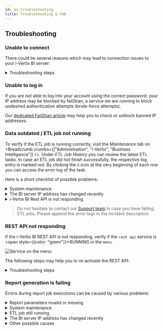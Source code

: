 ```yaml
---
id: bi-troubleshooting
title: Troubleshooting & FAQ
---
```



## Troubleshooting

### Unable to connect

There could be several reasons which may lead to connection issues to your i-Vertix BI server:

<details>
<summary>Troubleshooting steps</summary>

1. Make sure the virtual machine is running
2. Make sure your firewall is not blocking requests to the server
3. Verify the current ip address and dns settings configured on the server (visible on the `menu`)
4. Check the system logs to find any problematic logs regarding connection
5. Verify if SSH is running (`systemctl status sshd`) - start/restart the ssh daemon with `systemctl restart sshd`
6. Restart the server (`menu` option `2) Reboot i-Vertix BI`)

</details>

### Unable to log in

If you are not able to log into your account using the correct password, your IP address may be blocked by fail2ban, a service we are running to block undesired authentication attempts (brute-force attempts).

Our [dedicated Fail2ban article](../../installation/fail2ban) may help you to check or unblock banned IP addresses.

### Data outdated / ETL job not running

To verify if the ETL job is running correctly, visit the *Maintenance* tab on <Breadcrumb crumbs={["Administration", "i-Vertix", "Business Intelligence"]} />.
Under *ETL Job History* you can review the latest ETL tasks. In case an ETL job did not finish successfully, the respective log entry is marked *red*.
By clicking the `X` icon at the very beginning of each row you can access the error log of the task.

Here is a short checklist of possible problems:

<details>
<summary>System maintenance</summary>

The ETL job is suspended during a system maintenance. You can verify the current maintenance status under <Breadcrumb crumbs={["Administration", "i-Vertix", "Business Intelligence"]} /> on the `Maintenance` tab.

<details>
<summary><ImageCounter>1</ImageCounter> Maintenance status</summary>

![Maintenance](../../assets/bi/settings_maintenance.png)

</details>

A red power icon indicates that the maintenance is *not activated*, a green icon indicates that the maintenance mode is *activated*.

:::warning

Please beware that **deactivating** the maintenance status during an actual system update can lead to **inconsistent** or **suddenly aborted report job executions**
as well as a **severe data warehouse inconsistency**.

:::

:::tip[Solution]

*Deactivate* the system maintenance by clicking the green power button **after** the system is no longer under maintenance.

:::

</details>

<details>
<summary>The BI server IP address has changed recently</summary>

If the i-Vertix BI server address has changed recently it is necessary to set the new IP address also in the monitoring module settings.
After the ip address was updated on the settings, it is also required to reconnect the monitoring database to ensure that the daily
ETL job is able to sync data from the monitoring server to the data warehouse on the i-Vertix BI system.

You can find more information in our dedicated [Connection-Settings](./bi-settings#-monitoring-database-connection) documentation.

</details>

<details>
<summary>i-Vertix BI Rest API is not responding</summary>

Cehck the below chapter dedicated to [REST API not responding](#rest-api-not-responding) for a possible solution to this problem.

</details>

> Do not hesitate to contact our [Support team](mailto:support@i-vertix.com) in case you have failing ETL jobs. Please append the error logs in the incident description.


### REST API not responding

If the i-Vertix BI REST API is not responding, verify if the `rest api` service is <span style={{color: "green"}}>RUNNING</span> in the `menu`.

![Service on the menu](../../assets/bi/menu_services.png)

The following steps may help you to re-activate the REST API:

<details>
<summary>Troubleshooting steps</summary>

1. Restart the REST API service from the `menu` by entering option `4) Restart i-Vertix BI services` and option `1) rest api`
2. Check the API logs from the `menu` by entering option `7) Logs` and option `2) i-VERTIX BI rest api`
    1. Make sure your the backend server is starting on **Port 3000** using **HTTPS**
        - if the server was not started on port 3000, set the port to `3000` in file `/usr/share/ivertix-bi/backend/.env`
        - if the server was not started using HTTPS, the local SSL certificate was probably not found.
        The local certificate named `bi-backend.crt` should be located in `/etc/pki/tls/certs`.
        If the certificate does not exist you can re-run the setup program from the `menu` by entering option `9) Setup i-Vertix BI services`.
        A new certificate should be generated.
    2. Check for other errors in the log - if any errors are display in the api log, please contact our [Support team](mailto:support@i-vertix.com) and
    provide all relevant information including the complete log file located in `/var/log/ivertix-bi/backend/ivertix-bi-backend.log`.

</details>

### Report generation is failing

Errors during report job executions can be caused by various problems:

<details>
<summary>Report parameters invalid or missing</summary>

It is possible that some newly added required report parameters are missing after an update of the used report template was performed in the `Report Store`.

:::tip[Solution]

Edit the failing report job and insert the newly added required report parameters to get your job up and running again

:::

</details>

<details>
<summary>System maintenance</summary>

Report jobs are suspended during a system maintenance. You can verify the current maintenance status under <Breadcrumb crumbs={["Administration", "i-Vertix", "Business Intelligence"]} /> on the `Maintenance` tab.

<details>
<summary><ImageCounter>1</ImageCounter> Maintenance status</summary>

![Maintenance](../../assets/bi/settings_maintenance.png)

</details>

A red power icon indicates that the maintenance is *not activated*, a green icon indicates that the maintenance mode is *activated*.

:::warning

Please beware that **deactivating** the maintenance status during an actual system update can lead to **inconsistent** or **suddenly aborted report job executions**
as well as a **severe data warehouse inconsistency**.

:::

:::tip[Solution]

*Deactivate* the system maintenance by clicking the green power button **after** the system is no longer under maintenance.

:::

</details>

<details>
<summary>ETL job still running</summary>

It is also possible that the daily etl sync-job is still running. You can verify the current etl job status under
<Breadcrumb crumbs={["Administration", "i-Vertix", "Business Intelligence"]} /> on the `Maintenance` tab.

<details>
<summary><ImageCounter>2</ImageCounter> ETL Job Running & <ImageCounter>6</ImageCounter> ETL Job History</summary>

![Maintenance](../../assets/bi/settings_maintenance.png)

</details>

If the ETL job is still running, you should also see a new, currently loading entry in the *ETL Job History* <ImageCounter>6</ImageCounter>,
indicating when the ETL job was started and how many days are synced.

:::note

Syncing one day of data takes approximately ~10-40 minutes. The execution time highly depends on the size of the
monitoring system and the hardware resources of the i-Vertix BI server.

:::

If the ETL job is taking longer as expected (*&lt;amount of days synced&gt;* x 30 (*estimated minutes for one day*)) you should check the ETL log files on the i-Vertix BI server.
You can open them from the `menu` when entering option `7) Logs` and option `4) i-VERTIX BI ETL (latest)`.

If you are encountering any errors in the log, please consider contacting our [Support team](mailto:support@i-vertix.com)
and provide all relevant information including the log files located in `/var/log/ivertix-bi/etl/`.

</details>

<details>
<summary>The BI server IP address has changed recently</summary>

If the i-Vertix BI server address has changed recently it is necessary to set the new IP address also in the monitoring module settings.
After the ip address was updated on the settings, it is also required to re-create the database connection profile to ensure that the daily
ETL job is able to sync data from the monitoring server to the data warehouse on the i-Vertix BI system.

You can find more information in our dedicated [Connection-Settings](./bi-settings#-re-create-connection-profile) documentation.

</details>

<details>
<summary>Other possible causes</summary>

If you expect reports to be generated by a scheduled job, but no reports were generated and you can find **no history item**
in the report history for the report, following problems could have occurred:

1. The i-Vertix BI API is not responding (indicated by errors containing `i-Vertix BI API: Idle timeout reached`)
2. The gorgone service is encountering a problem
3. The monitoring license is no longer valid
4. There is no space left on the i-Vertix BI server
5. The i-Vertix BI server's database is encountering a problem
6. The i-Vertix BI report engine is not running

:::note

Most of the above problems can be verified by checking the monitored services in your monitoring system.

:::

:::tip[Solution]

The following solutions can be applied to the above mentioned problems:

1. [Troubleshoot the i-Vertix BI API](./bi-troubleshooting#rest-api-not-responding)
2. Restart the gorgone service on the monitoring central server with `systemctl restart gorgoned`
3. Contact our [Sales Team](mailto:sales@i-vertix.com)
4. Allocate and mount more disk space to the i-Vertix BI server
5. Try to restart the mariadb service on the i-Vertix BI server by entering option `4) Restart i-Vertix BI services` and option `4) mariadb` from the `menu`.
If the problem still persists after the restart, consider contacting our [Support team](mailto:support@i-vertix.com) with all relevant information
6. Try to restart the report engine service on the i-Vertix BI server by entering option `4) Restart i-Vertix BI services` and option `4) report engine` from the `menu`.
If the problem still persists after the restart, consider contacting our [Support team](mailto:support@i-vertix.com) with all relevant information including the
log files located in `/var/log/ivertix-bi/report-engine/engine/`

:::

</details>
